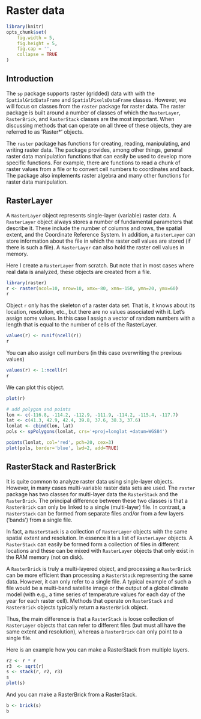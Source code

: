 # Raster data 


```r
library(knitr)
opts_chunk$set(
	fig.width = 5,
	fig.height = 5,
	fig.cap = '',
	collapse = TRUE
)
```


## Introduction

The `sp` package supports raster (gridded) data with with the `SpatialGridDataFrame` and `SpatialPixelsDataFrame` classes. However, we will focus on classes from the `raster` package for raster data. The raster package is built around a number of classes of which the `RasterLayer`, `RasterBrick`, and `RasterStack` classes are the most important. When discussing methods that can operate on all three of these objects, they are referred to as 'Raster*' objects. 

The `raster` package has functions for creating, reading, manipulating, and writing raster data. The package provides, among other things, general raster data manipulation functions that can easily be used to develop more specific functions. For example, there are functions to read a chunk of raster values from a file or to convert cell numbers to coordinates and back. The package also implements raster algebra and many other functions for raster data manipulation.


## RasterLayer

A `RasterLayer` object represents single-layer (variable) raster data. A `RasterLayer` object always stores a number of fundamental parameters that describe it. These include the number of columns and rows, the spatial extent, and the Coordinate Reference System. In addition, a `RasterLayer` can store information about the file in which the raster cell values are stored (if there is such a file). A `RasterLayer` can also hold the raster cell values in memory.

Here I create a `RasterLayer` from scratch. But note that in most cases where real data is analyzed, these objects are created from a file.

```r
library(raster)
r <- raster(ncol=10, nrow=10, xmx=-80, xmn=-150, ymn=20, ymx=60)
r
```

Object `r` only has the skeleton of a raster data set. That is, it knows about its location, resolution, etc., but there are no values associated with it. Let's assign some values. In this case I assign a vector of random numbers with a length that is equal to the number of cells of the RasterLayer.
 
```r
values(r) <- runif(ncell(r))
r
```

You can also assign cell numbers (in this case overwriting the previous values)
```r
values(r) <- 1:ncell(r)
r
```

We can plot this object.

```r
plot(r)

# add polygon and points
lon <- c(-116.8, -114.2, -112.9, -111.9, -114.2, -115.4, -117.7)
lat <- c(41.3, 42.9, 42.4, 39.8, 37.6, 38.3, 37.6)
lonlat <- cbind(lon, lat)
pols <- spPolygons(lonlat, crs='+proj=longlat +datum=WGS84')

points(lonlat, col='red', pch=20, cex=3)
plot(pols, border='blue', lwd=2, add=TRUE)

```

## RasterStack and RasterBrick

It is quite common to analyze raster data using single-layer objects. However, in many cases multi-variable raster data sets are used. The `raster` package has two classes for multi-layer data the `RasterStack` and the `RasterBrick`. The principal difference between these two classes is that a `RasterBrick` can only be linked to a single (multi-layer) file. In contrast, a `RasterStack` can be formed from separate files and/or from a few layers ('bands') from a single file. 

In fact, a `RasterStack` is a collection of `RasterLayer` objects with the same spatial extent and resolution. In essence it is a list of `RasterLayer` objects. A `RasterStack` can easily be formed form a collection of files in different locations and these can be mixed with `RasterLayer` objects that only exist in the RAM memory (not on disk).

A `RasterBrick` is truly a multi-layered object, and processing a `RasterBrick`  can be more efficient than processing a `RasterStack` representing the same data. However, it can only refer to a single file. A typical example of such a file would be a multi-band satellite image or the output of a global climate model (with e.g., a time series of temperature values for each day of the year for each raster cell). Methods that operate on `RasterStack` and `RasterBrick`  objects typically return a `RasterBrick` object.

Thus, the main difference is that a `RasterStack` is loose collection of `RasterLayer` objects that can refer to different files (but must all have the same extent and resolution), whereas a `RasterBrick` can only point to a single file.

Here is an example how you can make a RasterStack from multiple layers.

```r
r2 <- r * r
r3  <- sqrt(r)
s <- stack(r, r2, r3)
s
plot(s)
```

And you can make a RasterBrick from a RasterStack.

```r
b <- brick(s)
b
```

